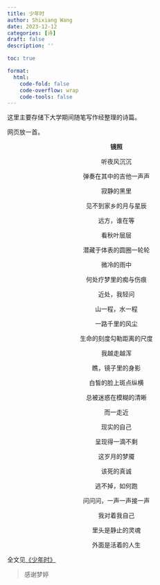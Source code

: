 ```yaml
---
title: 少年时
author: Shixiang Wang
date: 2023-12-12
categories: [诗]
draft: false
description: ''

toc: true

format:
  html:
    code-fold: false
    code-overflow: wrap
    code-tools: false
---
```


这里主要存储下大学期间随笔写作经整理的诗篇。

网页放一首。

<center>

**镜照**
<br>

听夜风沉沉

弹奏在其中的吉他一声声

寂静的黑里

见不到家乡的月与星辰

远方，谁在等
<br>


看秋叶层层

潜藏于体表的圆圈一轮轮

微冷的雨中

何处疗梦里的痴与伤痕

近处，我轻问
<br>


山一程，水一程

一路千里的风尘

生命的刻度勾勒距离的尺度

我越走越浑

瞧，镜子里的身影

白皙的脸上斑点纵横

总被迷惑在模糊的清晰

而一走近

现实的自己

呈现得一滴不剩

这岁月的梦魇

该死的真诚
<br>


逃不掉，如何跑

问问问，一声一声接一声

我对着我自己

里头是静止的灵魂

外面是活着的人生
<br>
</center>


全文见[《少年时》](少年时.pdf)

> 感谢梦婷